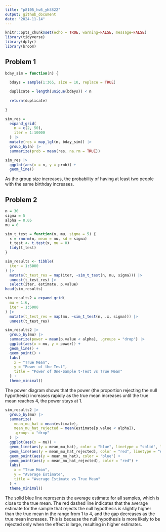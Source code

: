 ```yaml
---
title: "p8105_hw5_yh3822"
output: github_document
date: "2024-11-14"
---
```


```r
knitr::opts_chunk$set(echo = TRUE, warning=FALSE, message=FALSE)
library(tidyverse)
library(dplyr)
library(broom)
```


## Problem 1


```r
bday_sim = function(n) {
  
  bdays = sample(1:365, size = 10, replace = TRUE)

  duplicate = length(unique(bdays)) < n
  
  return(duplicate)
  
}
```



```r
sim_res = 
  expand_grid(
    n = c(2, 50),
    iter = 1:10000
  ) |>
  mutate(res = map_lgl(n, bday_sim)) |>
  group_by(n) |>
  summarize(prob = mean(res, na.rm = TRUE))

sim_res |>
  ggplot(aes(x = n, y = prob)) +
  geom_line()
```

As the group size increases, the probability of having at least two people with the same birthday increases.



## Problem 2


```r
n = 30      
sigma = 5   
alpha = 0.05
mu = 0      
```


```r
sim_t_test = function(n, mu, sigma = 5) {
  x = rnorm(n, mean = mu, sd = sigma)
  t_test <- t.test(x, mu = 0)
  tidy(t_test)
}
```


```r
sim_results <- tibble(
  iter = 1:5000
) |>
  mutate(t_test_res = map(iter, ~sim_t_test(n, mu, sigma))) |>
  unnest(t_test_res) |>
  select(iter, estimate, p.value)
head(sim_results)
```


```r
sim_results2 = expand_grid(
  mu = 1:6,
  iter = 1:5000
) |>
  mutate(t_test_res = map(mu, ~sim_t_test(n, .x, sigma))) |>
  unnest(t_test_res) 

sim_results2 |>
  group_by(mu) |>
  summarize(power = mean(p.value < alpha), .groups = "drop") |>
  ggplot(aes(x = mu, y = power)) +
  geom_line() +
  geom_point() +
  labs(
    x = "True Mean",
    y = "Power of the Test",
    title = "Power of One-Sample t-Test vs True Mean"
  ) +
  theme_minimal()
```

The power diagram shows that the power (the proportion rejecting the null hypothesis) increases rapidly as the true mean increases until the true mean reaches 4, the power stays at 1.



```r
sim_results2 |>
  group_by(mu) |>
  summarize(
    mean_mu_hat = mean(estimate),
    mean_mu_hat_rejected = mean(estimate[p.value < alpha]),
    .groups = "drop"
  ) |>
  ggplot(aes(x = mu)) +
  geom_line(aes(y = mean_mu_hat), color = "blue", linetype = "solid", label = "All Samples") +
  geom_line(aes(y = mean_mu_hat_rejected), color = "red", linetype = "dashed", label = "Rejected H0") +
  geom_point(aes(y = mean_mu_hat), color = "blue") +
  geom_point(aes(y = mean_mu_hat_rejected), color = "red") +
  labs(
    x = "True Mean",
    y = "Average Estimate",
    title = "Average Estimate vs True Mean"
  ) +
  theme_minimal()
```


The solid blue line represents the average estimate for all samples, which is close to the true mean. The red dashed line indicates that the average estimate for the sample that rejects the null hypothesis is slightly higher than the true mean in the range from 1 to 4, and the gap decreases as the true mean increases. This is because the null hypothesis is more likely to be rejected only when the effect is large, resulting in higher estimates.


